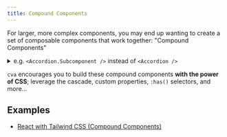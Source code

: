 ```yaml
---
title: Compound Components
---
```


For larger, more complex components, you may end up wanting to create a set of composable components that work together: "Compound Components"

<details>
<summary>e.g. <code>&lt;Accordion.Subcomponent /&gt;</code> instead of <code>&lt;Accordion /&gt;</code></summary>

```tsx
import * as Accordion from "./Accordion";

function Example() {
  return (
    <Accordion.Root>
      <Accordion.Item>
        <Accordion.Header>Section 1</Accordion.Header>
        <Accordion.Content>Content 1</Accordion.Content>
      </Accordion.Item>
    </Accordion.Root>
  );
}
```

</details>

`cva` encourages you to build these compound components **with the power of CSS**; leverage the cascade, custom properties, `:has()` selectors, and more…

## Examples

- [React with Tailwind CSS (Compound Components)](../examples/react/tailwindcss#compound-components)
